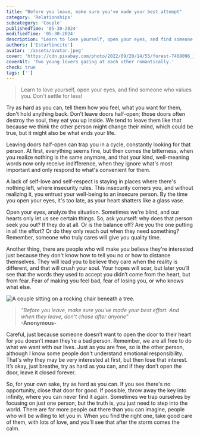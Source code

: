 ```yaml
---
title: "Before you leave, make sure you've made your best attempt"
category: 'Relationships'
subcategory: 'Couple'
publishedTime: '05-30-2024'
modifiedTime: '05-30-2024'
description: "Learn to love yourself, open your eyes, and find someone who values you. Don't settle for less!"
authors: ['Estarlincito']
avatar: '/assets/avatar.jpeg'
cover: 'https://cdn.pixabay.com/photo/2022/09/20/14/55/forest-7468096_1280.jpg'
coverAlt: 'Two young lovers gazing at each other romantically.'
check: true
tags: ['']
---
```


<Introduction>

> Learn to love yourself, open your eyes, and find someone who values you. Don't settle for less!

</Introduction>

<Contents>

Try as hard as you can, tell them how you feel, what you want for them, don't hold anything back. Don’t leave doors half-open; those doors often destroy the soul, they eat you up inside. We tend to leave them like that because we think the other person might change their mind, which could be true, but it might also be what ends your life.

Leaving doors half-open can trap you in a cycle, constantly looking for that person. At first, everything seems fine, but then comes the bitterness, when you realize nothing is the same anymore, and that your kind, well-meaning words now only receive indifference, when they ignore what's most important and only respond to what's convenient for them.

A lack of self-love and self-respect is staying in places where there's nothing left, where insecurity rules. This insecurity corners you, and without realizing it, you entrust your well-being to an insecure person. By the time you open your eyes, it's too late, as your heart shatters like a glass vase.

Open your eyes, analyze the situation. Sometimes we're blind, and our hearts only let us see certain things. So, ask yourself: why does that person seek you out? If they do at all. Or is the balance off? Are you the one putting in all the effort? Or do they only reach out when they need something? Remember, someone who truly cares will give you quality time.

Another thing, there are people who will make you believe they're interested just because they don't know how to tell you no or how to distance themselves. They will lead you to believe they care when the reality is different, and that will crush your soul. Your hopes will soar, but later you’ll see that the words they used to accept you didn’t come from the heart, but from fear. Fear of making you feel bad, fear of losing you, or who knows what else.

<Image
  alt='A couple sitting on a rocking chair beneath a tree.'
  src='https://cdn.pixabay.com/photo/2022/10/06/14/30/swing-7502838_1280.jpg'
/>

> _&quot;Before you leave, make sure you've made your best effort. And when they leave, don't chase after anyone&quot;_ <br/> **-Anonymous-**

Careful, just because someone doesn’t want to open the door to their heart for you doesn’t mean they’re a bad person. Remember, we are all free to do what we want with our lives. Just as you are free, so is the other person, although I know some people don't understand emotional responsibility. That's why they may be very interested at first, but then lose that interest. It’s okay, just breathe, try as hard as you can, and if they don’t open the door, leave it closed forever.

So, for your own sake, try as hard as you can. If you see there's no opportunity, close that door for good. If possible, throw away the key into infinity, where you can never find it again. Sometimes we trap ourselves by focusing on just one person, but the truth is, you just need to step into the world. There are far more people out there than you can imagine, people who will be willing to let you in. When you find the right one, take good care of them, with lots of love, and you'll see that after the storm comes the calm.

</Contents>
